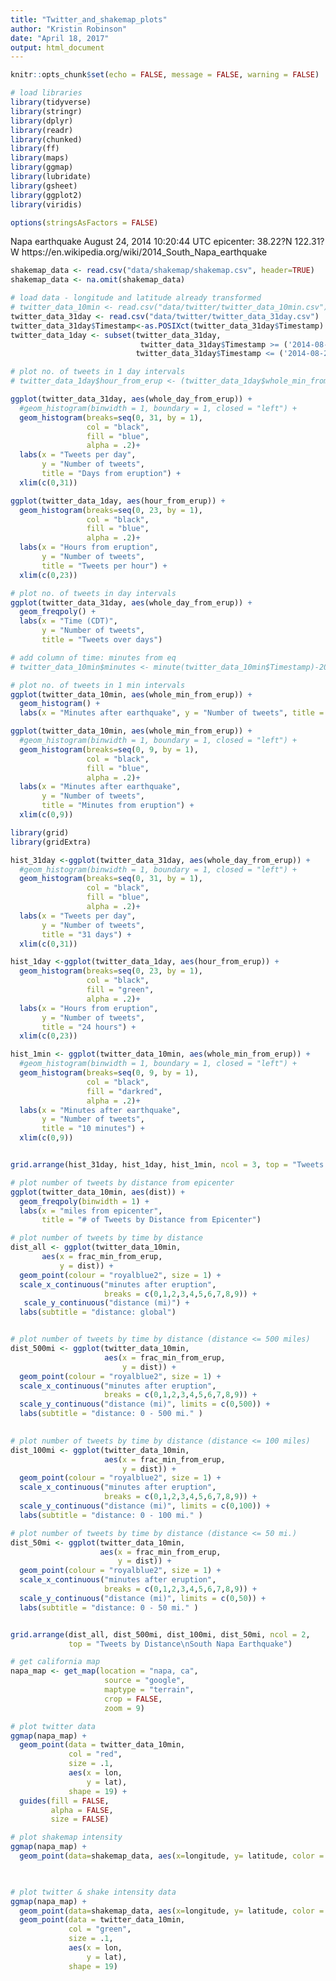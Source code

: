 ```yaml
---
title: "Twitter_and_shakemap_plots"
author: "Kristin Robinson"
date: "April 18, 2017"
output: html_document
---
```


```r
knitr::opts_chunk$set(echo = FALSE, message = FALSE, warning = FALSE)

# load libraries
library(tidyverse)
library(stringr)
library(dplyr)
library(readr)
library(chunked)
library(ff)
library(maps)
library(ggmap)
library(lubridate)
library(gsheet)
library(ggplot2)
library(viridis)

options(stringsAsFactors = FALSE)
```

Napa earthquake August 24, 2014 10:20:44 UTC
epicenter: 38.22?N 122.31?W
https://en.wikipedia.org/wiki/2014_South_Napa_earthquake


```r

shakemap_data <- read.csv("data/shakemap/shakemap.csv", header=TRUE)
shakemap_data <- na.omit(shakemap_data)

```

```r
# load data - longitude and latitude already transformed
# twitter_data_10min <- read.csv("data/twitter/twitter_data_10min.csv")
twitter_data_31day <- read.csv("data/twitter/twitter_data_31day.csv")
twitter_data_31day$Timestamp<-as.POSIXct(twitter_data_31day$Timestamp)
twitter_data_1day <- subset(twitter_data_31day, 
                             twitter_data_31day$Timestamp >= ('2014-08-24 04:20:44') &
                            twitter_data_31day$Timestamp <= ('2014-08-25 04:20:43') )

```

```r
# plot no. of tweets in 1 day intervals
# twitter_data_1day$hour_from_erup <- (twitter_data_1day$whole_min_from_erup)/60

ggplot(twitter_data_31day, aes(whole_day_from_erup)) +
  #geom_histogram(binwidth = 1, boundary = 1, closed = "left") +
  geom_histogram(breaks=seq(0, 31, by = 1),
                 col = "black",
                 fill = "blue",
                 alpha = .2)+
  labs(x = "Tweets per day", 
       y = "Number of tweets", 
       title = "Days from eruption") +
  xlim(c(0,31))

ggplot(twitter_data_1day, aes(hour_from_erup)) +
  geom_histogram(breaks=seq(0, 23, by = 1),
                 col = "black",
                 fill = "blue",
                 alpha = .2)+
  labs(x = "Hours from eruption", 
       y = "Number of tweets", 
       title = "Tweets per hour") +
  xlim(c(0,23))
```

```r
# plot no. of tweets in day intervals
ggplot(twitter_data_31day, aes(whole_day_from_erup)) +
  geom_freqpoly() +
  labs(x = "Time (CDT)",
       y = "Number of tweets",
       title = "Tweets over days")


```


```r
# add column of time: minutes from eq
# twitter_data_10min$minutes <- minute(twitter_data_10min$Timestamp)-20

# plot no. of tweets in 1 min intervals
ggplot(twitter_data_10min, aes(whole_min_from_erup)) +
  geom_histogram() +
  labs(x = "Minutes after earthquake", y = "Number of tweets", title = "Number of tweets over time (minute intervals)")

ggplot(twitter_data_10min, aes(whole_min_from_erup)) +
  #geom_histogram(binwidth = 1, boundary = 1, closed = "left") +
  geom_histogram(breaks=seq(0, 9, by = 1),
                 col = "black",
                 fill = "blue",
                 alpha = .2)+
  labs(x = "Minutes after earthquake", 
       y = "Number of tweets", 
       title = "Minutes from eruption") +
  xlim(c(0,9))
```
```r
library(grid)
library(gridExtra)

hist_31day <-ggplot(twitter_data_31day, aes(whole_day_from_erup)) +
  #geom_histogram(binwidth = 1, boundary = 1, closed = "left") +
  geom_histogram(breaks=seq(0, 31, by = 1),
                 col = "black",
                 fill = "blue",
                 alpha = .2)+
  labs(x = "Tweets per day", 
       y = "Number of tweets", 
       title = "31 days") +
  xlim(c(0,31))

hist_1day <-ggplot(twitter_data_1day, aes(hour_from_erup)) +
  geom_histogram(breaks=seq(0, 23, by = 1),
                 col = "black",
                 fill = "green",
                 alpha = .2)+
  labs(x = "Hours from eruption", 
       y = "Number of tweets", 
       title = "24 hours") +
  xlim(c(0,23))

hist_1min <- ggplot(twitter_data_10min, aes(whole_min_from_erup)) +
  #geom_histogram(binwidth = 1, boundary = 1, closed = "left") +
  geom_histogram(breaks=seq(0, 9, by = 1),
                 col = "black",
                 fill = "darkred",
                 alpha = .2)+
  labs(x = "Minutes after earthquake", 
       y = "Number of tweets", 
       title = "10 minutes") +
  xlim(c(0,9))


grid.arrange(hist_31day, hist_1day, hist_1min, ncol = 3, top = "Tweets by time from eruption\nSouth Napa Earthquake")

```

```r

# plot number of tweets by distance from epicenter
ggplot(twitter_data_10min, aes(dist)) +
  geom_freqpoly(binwidth = 1) +
  labs(x = "miles from epicenter", 
       title = "# of Tweets by Distance from Epicenter")

# plot number of tweets by time by distance
dist_all <- ggplot(twitter_data_10min, 
       aes(x = frac_min_from_erup, 
           y = dist)) +
  geom_point(colour = "royalblue2", size = 1) + 
  scale_x_continuous("minutes after eruption", 
                     breaks = c(0,1,2,3,4,5,6,7,8,9)) + 
   scale_y_continuous("distance (mi)") + 
  labs(subtitle = "distance: global")


# plot number of tweets by time by distance (distance <= 500 miles)
dist_500mi <- ggplot(twitter_data_10min, 
                     aes(x = frac_min_from_erup, 
                         y = dist)) + 
  geom_point(colour = "royalblue2", size = 1) +
  scale_x_continuous("minutes after eruption", 
                     breaks = c(0,1,2,3,4,5,6,7,8,9)) + 
  scale_y_continuous("distance (mi)", limits = c(0,500)) +
  labs(subtitle = "distance: 0 - 500 mi." )
 

# plot number of tweets by time by distance (distance <= 100 miles)
dist_100mi <- ggplot(twitter_data_10min, 
                     aes(x = frac_min_from_erup,
                         y = dist)) + 
  geom_point(colour = "royalblue2", size = 1) +
  scale_x_continuous("minutes after eruption", 
                     breaks = c(0,1,2,3,4,5,6,7,8,9)) + 
  scale_y_continuous("distance (mi)", limits = c(0,100)) +
  labs(subtitle = "distance: 0 - 100 mi." )

# plot number of tweets by time by distance (distance <= 50 mi.)
dist_50mi <- ggplot(twitter_data_10min, 
                    aes(x = frac_min_from_erup, 
                        y = dist)) + 
  geom_point(colour = "royalblue2", size = 1) +
  scale_x_continuous("minutes after eruption", 
                     breaks = c(0,1,2,3,4,5,6,7,8,9)) + 
  scale_y_continuous("distance (mi)", limits = c(0,50)) +
  labs(subtitle = "distance: 0 - 50 mi." )


grid.arrange(dist_all, dist_500mi, dist_100mi, dist_50mi, ncol = 2, 
             top = "Tweets by Distance\nSouth Napa Earthquake")
```




```r
# get california map
napa_map <- get_map(location = "napa, ca", 
                     source = "google",
                     maptype = "terrain", 
                     crop = FALSE,
                     zoom = 9)

# plot twitter data
ggmap(napa_map) +
  geom_point(data = twitter_data_10min, 
             col = "red", 
             size = .1,
             aes(x = lon, 
                 y = lat),
             shape = 19) +
  guides(fill = FALSE, 
         alpha = FALSE, 
         size = FALSE)

```

```r

# plot shakemap intensity
ggmap(napa_map) +
  geom_point(data=shakemap_data, aes(x=longitude, y= latitude, color = intensity), alpha = 1) + scale_color_continuous(low = "yellow", high = "red")

  
```


```r

# plot twitter & shake intensity data
ggmap(napa_map) +
  geom_point(data=shakemap_data, aes(x=longitude, y= latitude, color = intensity), alpha = 1) + scale_color_continuous(low = "yellow", high = "red")+
  geom_point(data = twitter_data_10min, 
             col = "green", 
             size = .1,
             aes(x = lon, 
                 y = lat),
             shape = 19)
```